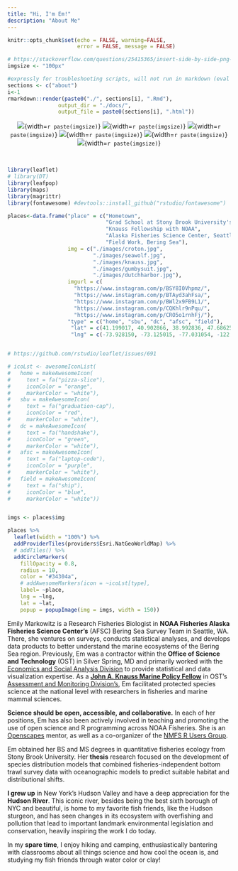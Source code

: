 ```yaml
---
title: "Hi, I'm Em!"
description: "About Me"
---
```


```r
knitr::opts_chunk$set(echo = FALSE, warning=FALSE, 
                      error = FALSE, message = FALSE)

# https://stackoverflow.com/questions/25415365/insert-side-by-side-png-images-using-knitr
imgsize <- "100px"
```

```r
#expressly for troubleshooting scripts, will not run in markdown (eval = FALSE)
sections <- c("about")
i<-1
rmarkdown::render(paste0("./", sections[i], ".Rmd"),
                output_dir = "./docs/",
                output_file = paste0(sections[i], ".html"))
```

<center>

![](images/diving.jpg){width=`r paste(imgsize)`} ![](images/greatsouthbay.jpg){width=`r paste(imgsize)`} ![](images/gumbysuit.jpg){width=`r paste(imgsize)`} ![](images/blackseabass.jpg){width=`r paste(imgsize)`}   ![](images/boattime.jpg){width=`r paste(imgsize)`} ![](images/commercialboat.jpg){width=`r paste(imgsize)`}

</center>



<br>


<div class = "row">
<div class = "col-md-5">

```r

library(leaflet)
# library(DT)
library(leafpop)
library(maps)
library(magrittr)
library(fontawesome) #devtools::install_github("rstudio/fontawesome")

places<-data.frame("place" = c("Hometown", 
                               "Grad School at Stony Brook University's School of Marine and Atmospheric Sciences", 
                               "Knauss Fellowship with NOAA", 
                               "Alaska Fisheries Science Center, Seattle", 
                               "Field Work, Bering Sea"),
                   img = c("./images/croton.jpg", 
                           "./images/seawolf.jpg", 
                           "./images/knauss.jpg",
                           "./images/gumbysuit.jpg", 
                           "./images/dutchharbor.jpg"), 
                   imgurl = c(
                     "https://www.instagram.com/p/BSY8I0Vhpmz/",
                     "https://www.instagram.com/p/BTAyd3ahFsa/", 
                     "https://www.instagram.com/p/BWl2x9FB9L1/", 
                     "https://www.instagram.com/p/CQKhlr9nPqu/", 
                     "https://www.instagram.com/p/CRO5o1rnhFj/"), 
                   "type" = c("home", "sbu", "dc", "afsc", "field"), 
                    "lat" = c(41.199017, 40.902866, 38.992836, 47.686254, 62.299624), 
                    "lng" = c(-73.928150, -73.125015, -77.031054, -122.253657, -171.262273))


# https://github.com/rstudio/leaflet/issues/691

# icoLst <- awesomeIconList(
#   home = makeAwesomeIcon(
#     text = fa("pizza-slice"), 
#     iconColor = "orange", 
#     markerColor = "white"),
#   sbu = makeAwesomeIcon(
#     text = fa("graduation-cap"), 
#     iconColor = "red", 
#     markerColor = "white"),
#   dc = makeAwesomeIcon(
#     text = fa("handshake"), 
#     iconColor = "green", 
#     markerColor = "white"),
#   afsc = makeAwesomeIcon(
#     text = fa("laptop-code"), 
#     iconColor = "purple", 
#     markerColor = "white"),
#   field = makeAwesomeIcon(
#     text = fa("ship"), 
#     iconColor = "blue", 
#     markerColor = "white"))


imgs <- places$img

places %>%
  leaflet(width = "100%") %>% 
  addProviderTiles(providers$Esri.NatGeoWorldMap) %>%
  # addTiles() %>%
  addCircleMarkers(
    fillOpacity = 0.8, 
    radius = 10,
    color = "#34304a",
    # addAwesomeMarkers(icon = ~icoLst[type], 
    label= ~place, 
    lng = ~lng, 
    lat = ~lat,
    popup = popupImage(img = imgs, width = 150))

```

</div>

<div class = "col-md-7">

Emily Markowitz is a Research Fisheries Biologist in **NOAA Fisheries Alaska Fisheries Science Center's** (AFSC) Bering Sea Survey Team in Seattle, WA. There, she ventures on surveys, conducts statistical analyses, and develops data products to better understand the marine ecosystems of the Bering Sea region. Previously, Em was a contractor within the **Office of Science and Technology** (OST) in Silver Spring, MD and primarily worked with the [Economics and Social Analysis Division](https://www.fisheries.noaa.gov/topic/socioeconomics) to provide statistical and data visualization expertise. As a [**John A. Knauss Marine Policy Fellow**](https://seagrant.noaa.gov/Knauss-Fellowship-Program) in OST's [Assessment and Monitoring Division’s](https://www.fisheries.noaa.gov/topic/population-assessments), Em facilitated protected species science at the national level with researchers in fisheries and marine mammal sciences.

**Science should be open, accessible, and collaborative.** In each of her positions, Em has also been actively involved in teaching and promoting the use of open science and R programming across NOAA Fisheries. She is an [Openscapes](https://www.openscapes.org/) mentor, as well as a co-organizer of the [NMFS R Users Group](https://nmfs-opensci.github.io/NMFS-R-UG/). 

Em obtained her BS and MS degrees in quantitative fisheries ecology from Stony Brook University. Her **thesis** research focused on the development of species distribution models that combined fisheries-independent bottom trawl survey data with oceanographic models to predict suitable habitat and distributional shifts. 

**I grew up** in New York's Hudson Valley and have a deep appreciation for the **Hudson River**. This iconic river, besides being the best sixth borough of NYC and beautiful, is home to my favorite fish friends, like the Hudson sturgeon, and has seen changes in its ecosystem with overfishing and pollution that lead to important landmark environmental legislation and conservation, heavily inspiring the work I do today. 

In my **spare time**, I enjoy hiking and camping, enthusiastically bantering with classrooms about all things science and how cool the ocean is, and studying my fish friends through water color or clay! 

</div>

</div>

<br>


